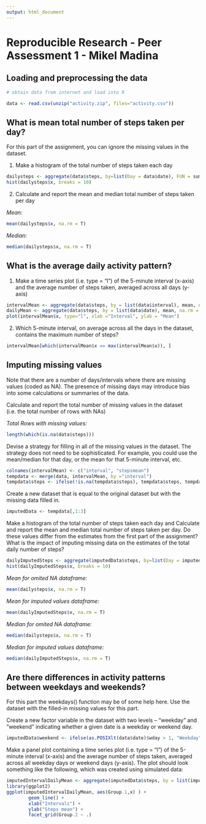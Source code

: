```yaml
---
output: html_document
---
```

Reproducible Research - Peer Assessment 1 - Mikel Madina
================================

## Loading and preprocessing the data

```r
# obtain data from internet and load into R

data <- read.csv(unzip("activity.zip", files="activity.csv"))

```

## What is mean total number of steps taken per day?

For this part of the assignment, you can ignore the missing values in the dataset.

1. Make a histogram of the total number of steps taken each day

```r
dailysteps <- aggregate(data$steps, by=list(Day = data$date), FUN = sum, na.rm = T)
hist(dailysteps$x, breaks = 10)
```


2. Calculate and report the mean and median total number of steps taken per day

*Mean:*
```r
mean(dailysteps$x, na.rm = T)
```
*Median:*
```r
median(dailysteps$x, na.rm = T)
```

## What is the average daily activity pattern?

1. Make a time series plot (i.e. type = "l") of the 5-minute interval (x-axis) and the average number of steps taken, averaged across all days (y-axis)

```r
intervalMean <- aggregate(data$steps, by = list(data$interval), mean, na.rm = T)
dailyMean <- aggregate(data$steps, by = list(data$date), mean, na.rm = T)
plot(intervalMean$x, type="l", xlab ="Interval", ylab = "Mean")
```

2. Which 5-minute interval, on average across all the days in the dataset, contains the maximum number of steps?

```r
intervalMean[which(intervalMean$x == max(intervalMean$x)), ]
```

## Imputing missing values

Note that there are a number of days/intervals where there are missing values (coded as NA). The presence of missing days may introduce bias into some calculations or summaries of the data.

Calculate and report the total number of missing values in the dataset (i.e. the total number of rows with NAs)

*Total Rows with missing values: *

```r
length(which(is.na(data$steps)))
```

Devise a strategy for filling in all of the missing values in the dataset. The strategy does not need to be sophisticated. For example, you could use the mean/median for that day, or the mean for that 5-minute interval, etc.

```r
colnames(intervalMean) <- c("interval", "stepsmean")
tempdata <- merge(data, intervalMean, by ="interval")
tempdata$steps <- ifelse(!is.na(tempdata$steps), tempdata$steps, tempdata$stepsmean)
```

Create a new dataset that is equal to the original dataset but with the missing data filled in.
```r
imputedData <- tempdata[,1:3]
```

Make a histogram of the total number of steps taken each day and Calculate and report the mean and median total number of steps taken per day. Do these values differ from the estimates from the first part of the assignment? What is the impact of imputing missing data on the estimates of the total daily number of steps?

```r
dailyImputedSteps <- aggregate(imputedData$steps, by=list(Day = imputedData$date), FUN = sum, na.rm = T)
hist(dailyImputedSteps$x, breaks = 10)
```

*Mean for omited NA dataframe:*
```r
mean(dailysteps$x, na.rm = T)
```
*Mean for imputed values dataframe:*
```r
mean(dailyImputedSteps$x, na.rm = T)
```
*Median for omited NA dataframe:*
```r
median(dailysteps$x, na.rm = T)
```
*Median for imputed values dataframe:*
```r
median(dailyImputedSteps$x, na.rm = T)
```

## Are there differences in activity patterns between weekdays and weekends?
For this part the weekdays() function may be of some help here. Use the dataset with the filled-in missing values for this part.

Create a new factor variable in the dataset with two levels -- "weekday" and "weekend" indicating whether a given date is a weekday or weekend day.
```r
imputedData$weekend <- ifelse(as.POSIXlt(data$date)$wday > 1, "Weekday", "Weekend")
```
Make a panel plot containing a time series plot (i.e. type = "l") of the 5-minute interval (x-axis) and the average number of steps taken, averaged across all weekday days or weekend days (y-axis). The plot should look something like the following, which was created using simulated data:

```r
imputedIntervalDailyMean <- aggregate(imputedData$steps, by = list(imputedData$interval, imputedData$weekend), mean, na.rm = T)
library(ggplot2)
ggplot(imputedIntervalDailyMean, aes(Group.1,x) ) +
        geom_line() +
        xlab("Intervals") +
        ylab("Steps mean") +
        facet_grid(Group.2 ~ .)
```